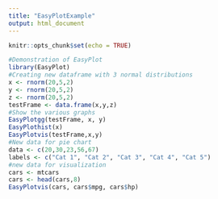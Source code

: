 ---
title: "EasyPlotExample"
output: html_document
---

```{r setup, include=FALSE}
knitr::opts_chunk$set(echo = TRUE)
```

```{r}
#Demonstration of EasyPlot
library(EasyPlot)
#Creating new dataframe with 3 normal distributions
x <- rnorm(20,5,2)
y <- rnorm(20,5,2)
z <- rnorm(20,5,2)
testFrame <- data.frame(x,y,z)
#Show the various graphs
EasyPlotgg(testFrame, x, y)
EasyPlothist(x)
EasyPlotvis(testFrame,x,y)
#New data for pie chart
data <- c(20,30,23,56,67)
labels <- c("Cat 1", "Cat 2", "Cat 3", "Cat 4", "Cat 5")
#new data for visualization
cars <- mtcars
cars <- head(cars,8)
EasyPlotvis(cars, cars$mpg, cars$hp)

```

